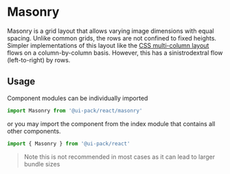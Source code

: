 
<Documentation title="Masonry">
  

# Masonry

<Spacer axis="vertical" size={10} />

Masonry is a grid layout that allows varying image dimensions with equal spacing. Unlike common grids,
the rows are not confined to fixed heights. Simpler implementations of this layout like the
[CSS multi-column layout](https://developer.mozilla.org/en-US/docs/Web/CSS/CSS_Columns) flows on a
column-by-column basis. However, this has a sinistrodextral flow (left-to-right) by rows.

<Spacer axis="vertical" size={30} />

## Usage

<Spacer axis="vertical" size={10} />

Component modules can be individually imported

<Spacer axis="vertical" size={15} />

```jsx
import Masonry from '@ui-pack/react/masonry'
```

<Spacer axis="vertical" size={15} />

or you may import the component from the index module that contains all other components.

<Spacer axis="vertical" size={15} />

```jsx
import { Masonry } from '@ui-pack/react'
```

<Spacer axis="vertical" size={15} />

> Note this is not recommended in most cases as it can lead to larger bundle sizes


</Documentation>

